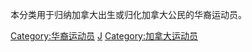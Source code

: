 本分类用于归纳加拿大出生或归化加拿大公民的华裔运动员。

[[Category:华裔运动员|Category:华裔运动员]]
[[Category:华裔加拿大人|J]]
[[Category:加拿大运动员|Category:加拿大运动员]]